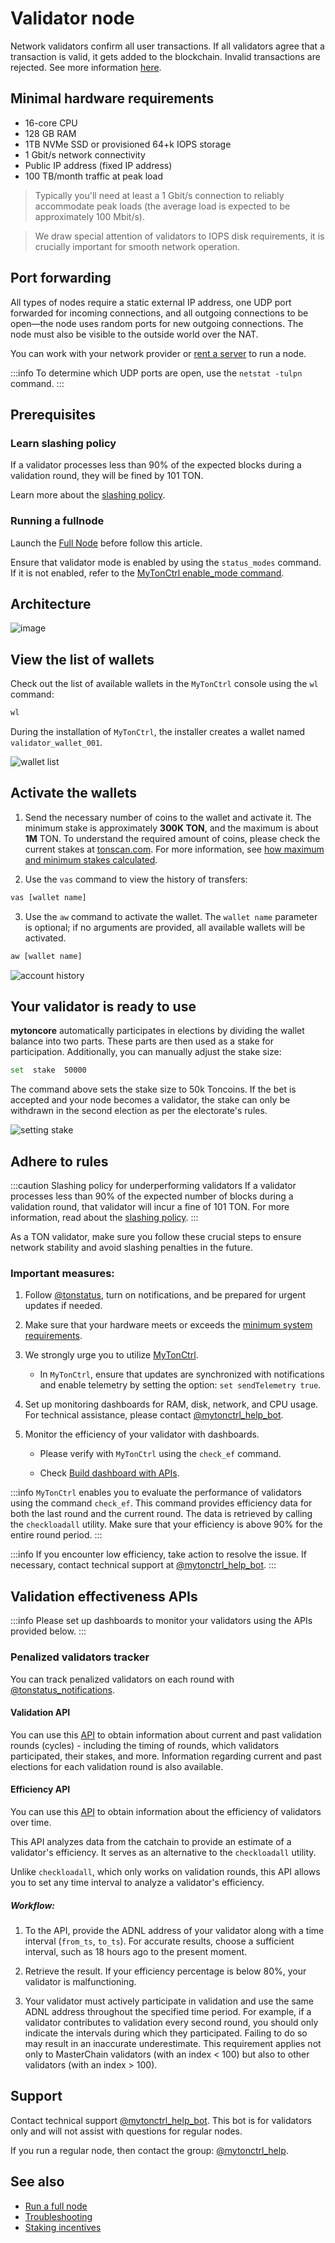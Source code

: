 
# Validator node

Network validators confirm all user transactions. If all validators agree that a transaction is valid, it gets added to the blockchain. Invalid transactions are rejected. See more information [here](https://ton.org/validators).

## Minimal hardware requirements

- 16-core CPU
- 128 GB RAM
- 1TB NVMe SSD or provisioned 64+k IOPS storage
- 1 Gbit/s network connectivity
- Public IP address (fixed IP address)
- 100 TB/month traffic at peak load

> Typically you'll need at least a 1 Gbit/s connection to reliably accommodate peak loads (the average load is expected to be approximately 100 Mbit/s).

> We draw special attention of validators to IOPS disk requirements, it is crucially important for smooth network operation.

## Port forwarding

All types of nodes require a static external IP address, one UDP port forwarded for incoming connections, and all outgoing connections to be open—the node uses random ports for new outgoing connections. The node must also be visible to the outside world over the NAT.

You can work with your network provider or [rent a server](/v3/guidelines/nodes/running-nodes/full-node#recommended-providers) to run a node.

:::info
To determine which UDP ports are open, use the `netstat -tulpn` command.
:::

## Prerequisites

### Learn slashing policy

If a validator processes less than 90% of the expected blocks during a validation round, they will be fined by 101 TON.

Learn more about the [slashing policy](/v3/documentation/nodes/validation/staking-incentives#decentralized-system-of-penalties).

### Running a fullnode

Launch the [Full Node](/v3/guidelines/nodes/running-nodes/full-node) before follow this article.

Ensure that validator mode is enabled by using the `status_modes` command. If it is not enabled, refer to the [MyTonCtrl enable_mode command](/v3/documentation/nodes/mytonctrl/overview#enable_mode).

## Architecture

![image](/img/nominator-pool/hot-wallet.png)

## View the list of wallets

Check out the list of available wallets in the `MyTonCtrl` console using the `wl` command:

```sh
wl
```

During the installation of `MyTonCtrl`, the installer creates a wallet named `validator_wallet_001`.

![wallet list](/img/docs/nodes-validator/manual-ubuntu_mytonctrl-wl_ru.png)

## Activate the wallets

1. Send the necessary number of coins to the wallet and activate it. The minimum stake is approximately **300K TON**, and the maximum is about **1M** TON. To understand the required amount of coins, please check the current stakes at [tonscan.com](https://tonscan.com/validation). For  more information, see [how maximum and minimum stakes calculated](/v3/documentation/nodes/validation/staking-incentives#values-of-stakes-max-effective-stake).

2. Use the `vas` command to view the history of transfers:

```sh
vas [wallet name]
```

3. Use the `aw` command to activate the wallet. The `wallet name` parameter is optional; if no arguments are provided, all available wallets will be activated.

```sh
aw [wallet name]
```

![account history](/img/docs/nodes-validator/manual-ubuntu_mytonctrl-vas-aw_ru.png)

## Your validator is ready to use

**mytoncore** automatically participates in elections by dividing the wallet balance into two parts. These parts are then used as a stake for participation. Additionally, you can manually adjust the stake size:

```sh
set  stake  50000
```

The command above sets the stake size to 50k Toncoins. If the bet is accepted and your node becomes a validator, the stake can only be withdrawn in the second election as per the electorate's rules.

![setting stake](/img/docs/nodes-validator/manual-ubuntu_mytonctrl-set_ru.png)

## Adhere to rules

:::caution Slashing policy for underperforming validators
If a validator processes less than 90% of the expected number of blocks during a validation round, that validator will incur a fine of 101 TON. For more information, read about the [slashing policy](/v3/documentation/nodes/validation/staking-incentives#decentralized-system-of-penalties).
:::

As a TON validator, make sure you follow these crucial steps to ensure network stability and avoid slashing penalties in the future.

### Important measures:

1. Follow [@tonstatus](https://t.me/tonstatus), turn on notifications, and be prepared for urgent updates if needed.

2. Make sure that your hardware meets or exceeds the [minimum system requirements](/v3/guidelines/nodes/running-nodes/validator-node#minimal-hardware-requirements).

3. We strongly urge you to utilize [MyTonCtrl](https://github.com/ton-blockchain/mytonctrl).

   - In `MyTonCtrl`, ensure that updates are synchronized with notifications and enable telemetry by setting the option: `set sendTelemetry true`.

4. Set up monitoring dashboards for RAM, disk, network, and CPU usage. For technical assistance, please contact [@mytonctrl_help_bot](https://t.me/mytonctrl_help_bot).

5. Monitor the efficiency of your validator with dashboards.

   - Please verify with `MyTonCtrl` using the `check_ef` command.

   - Check [Build dashboard with APIs](/v3/guidelines/nodes/running-nodes/validator-node#validation-effectiveness-apis).

:::info
`MyTonCtrl` enables you to evaluate the performance of validators using the command `check_ef`. This command provides efficiency data for both the last round and the current round. The data is retrieved by calling the `checkloadall` utility. Make sure that your efficiency is above 90% for the entire round period.
:::

:::info
If you encounter low efficiency, take action to resolve the issue. If necessary, contact technical support at [@mytonctrl_help_bot](https://t.me/mytonctrl_help_bot).
:::

## Validation effectiveness APIs

:::info
Please set up dashboards to monitor your validators using the APIs provided below.
:::

### Penalized validators tracker

You can track penalized validators on each round with [@tonstatus_notifications](https://t.me/tonstatus_notifications).

#### Validation API

You can use this [API](https://elections.toncenter.com/docs) to obtain information about current and past validation rounds (cycles) - including the timing of rounds, which validators participated, their stakes, and more. Information regarding current and past elections for each validation round is also available.

#### Efficiency API

You can use this [API](https://toncenter.com/api/qos/index.html#/) to obtain information about the efficiency of validators over time.

This API analyzes data from the catchain to provide an estimate of a validator's efficiency. It serves as an alternative to the `checkloadall` utility.

Unlike `checkloadall`, which only works on validation rounds, this API allows you to set any time interval to analyze a validator's efficiency.

##### Workflow:

1. To the API, provide the ADNL address of your validator along with a time interval (`from_ts`, `to_ts`). For accurate results, choose a sufficient interval, such as 18 hours ago to the present moment.

2. Retrieve the result. If your efficiency percentage is below 80%, your validator is malfunctioning.

3. Your validator must actively participate in validation and use the same ADNL address throughout the specified time period. For example, if a validator contributes to validation every second round, you should only indicate the intervals during which they participated. Failing to do so may result in an inaccurate underestimate. This requirement applies not only to MasterChain validators (with an index \< 100) but also to other validators (with an index > 100).

## Support

Contact technical support [@mytonctrl_help_bot](https://t.me/mytonctrl_help_bot). This bot is for validators only and will not assist with questions for regular nodes.

If you run a regular node, then contact the group: [@mytonctrl_help](https://t.me/mytonctrl_help).

## See also

- [Run a full node](/v3/guidelines/nodes/running-nodes/full-node)
- [Troubleshooting](/v3/guidelines/nodes/nodes-troubleshooting)
- [Staking incentives](/v3/documentation/nodes/validation/staking-incentives)

<Feedback />
